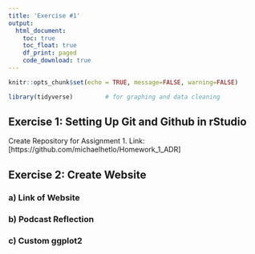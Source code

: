 ```yaml
---
title: 'Exercise #1'
output: 
  html_document:
    toc: true
    toc_float: true
    df_print: paged
    code_download: true
---
```


```r
knitr::opts_chunk$set(echo = TRUE, message=FALSE, warning=FALSE)
```

```r
library(tidyverse)         # for graphing and data cleaning
```

## Exercise 1: Setting Up Git and Github in rStudio

Create Repository for Assignment 1. Link: [https://github.com/michaelhetlo/Homework_1_ADR]

## Exercise 2: Create Website

### a) Link of Website

### b) Podcast Reflection

### c) Custom ggplot2

